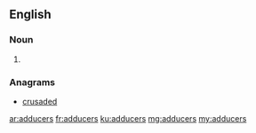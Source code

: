 ==English==

===Noun===
{{head|en|plural}}

# {{plural of|adducer|lang=en|nocat=1}}

===Anagrams===
* [[crusaded#English|crusaded]]

[[ar:adducers]]
[[fr:adducers]]
[[ku:adducers]]
[[mg:adducers]]
[[my:adducers]]